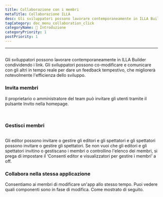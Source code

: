 ```yaml
---
title: Collaborazione con i membri
metaTitle: Collaborazione ILLA
desc: Gli sviluppatori possono lavorare contemporaneamente in ILLA Builder condividendo i link. Gli sviluppatori possono co-modificare e comunicare con gli altri in tempo reale per dare un feedback tempestivo, che migliorerà notevolmente l'efficienza dello sviluppo.
tagCategory: doc_menu_collaboration_click
categoryName: 👋 Introduzione
categoryPriority: 1
postPriority: 1
---
```


* * *

## <h2 hidden>Collaboration with members</h2>

Gli sviluppatori possono lavorare contemporaneamente in ILLA Builder condividendo i link. Gli sviluppatori possono co-modificare e comunicare con gli altri in tempo reale per dare un feedback tempestivo, che migliorerà notevolmente l'efficienza dello sviluppo.

### Invita membri

Il proprietario o amministratore del team può invitare gli utenti tramite il pulsante Invito nella homepage. 

<img src='https://cdn.illacloud.com/official-website/img/docs/assemble/collaboration.png' alt="" />

<img src='https://cdn.illacloud.com/official-website/img/docs/assemble/collaboration(1).png' alt="" />

### Gestisci membri

<img src='https://cdn.illacloud.com/official-website/img/docs/assemble/collaboration(2).png' alt="" />

Gli editor possono invitare o gestire gli editori e gli spettatori e gli spettatori possono invitare o gestire gli spettatori. Se non vuoi che gli editori e gli spettatori invitino o gestiscano i membri o controllino l'elenco dei membri, si prega di impostare il ‘Consenti editor e visualizzatori per gestire i membri’ a off.

### Collabora nella stessa applicazione

Consentiamo ai membri di modificare un'app allo stesso tempo. Puoi vedere quali componenti sono in fase di modifica. Come mostrato di seguito. 

<img src='https://cdn.illacloud.com/official-website/img/docs/assemble/collaboration(3).png' alt="" />
